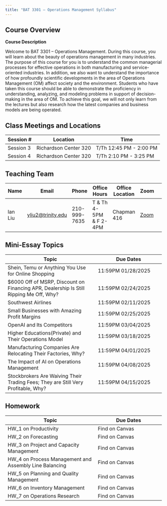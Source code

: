 ```yaml
---
title: "BAT 3301 – Operations Management Syllabus"
---
```


## Course Overview

**Course Description**

Welcome to BAT 3301 – Operations Management. During this course, you will learn about the beauty of operations management in many industries. The purpose of this course for you is to understand the common managerial processes for effective operations in both manufacturing and service-oriented industries. In addition, we also want to understand the importance of how profoundly scientific developments in the area of Operations Management (OM) affect society and the environment. Students who have taken this course should be able to demonstrate the proficiency in understanding, analyzing, and modeling problems in support of decision-making in the area of OM. To achieve this goal, we will not only learn from the lectures but also research how the latest companies and business models are being operated.

## Class Meetings and Locations

| Session # | Location | Time                 |
|---------|----------|------------------------|
| Session 3 | Richardson Center 320  | T/Th  12:45 PM - 2:00 PM|
| Session 4 | Richardson Center 320  | T/Th  2:10 PM - 3:25 PM|


## Teaching Team 

| Name        |  Email | Phone | Office Hours   | Office Location    | Zoom |
|-------------|--------|-------|----------------|-------------|------|------|
| Ian Liu     |  [yliu2@trinity.edu](yliu2@trinity.edu) | 210-999-7635 | T & Th 4-5PM \& F 2-4PM | Chapman 416 |  [Zoom](https://trinity.zoom.us/j/4090111710)    |



## Mini-Essay Topics

| Topic                 | Due Dates   |
|----------------------|----------------|
| Shein, Temu or Anything You Use for Online Shopping | 11:59PM 01/28/2025 | 
| $6000 Off of MSRP, Discount on Financing APR, Dealership Is Still Ripping Me Off, Why? | 11:59PM 02/24/2025  |
| Southwest Airlines  | 11:59PM 02/11/2025 |
| Small Businesses with Amazing Profit Margins  | 11:59PM 02/25/2025  |
| OpenAI and Its Competitors  | 11:59PM 03/04/2025  |
| Higher Educations(Private) and Their Operations Model  | 11:59PM 03/18/2025  |
| Manufacturing Companies Are Relocating Their Factories, Why?  | 11:59PM 04/01/2025  |
| The Impact of AI on Operations Management  | 11:59PM 04/08/2025  |
| Stockbrokers Are Waiving Their Trading Fees; They are Still Very Profitable, Why?  | 11:59PM 04/15/2025  |


## Homework

| Topic                 | Due Dates   |
|----------------------|----------------|
| HW_1 on Productivity | Find on Canvas  | 
| HW_2 on Forecasting | Find on Canvas  | 
| HW_3 on Project and Capacity Management | Find on Canvas  | 
| HW_4 on Process Management and Assembly Line Balancing  | Find on Canvas  | 
| HW_5 on Planning and Quality Management | Find on Canvas  | 
| HW_6 on Inventory Management | Find on Canvas  | 
| HW_7 on Operations Research | Find on Canvas  | 